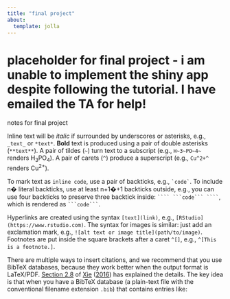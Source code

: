 ```yaml
---
title: "final project"
about: 
  template: jolla
---
```


# placeholder for final project - i am unable to implement the shiny app despite following the tutorial. I have emailed the TA for help! 

notes for final project

Inline text will be *italic* if surrounded by underscores or asterisks, e.g., `_text_` or `*text*`. **Bold** text is produced using a pair of double asterisks (`**text**`). A pair of tildes (`~`) turn text to a subscript (e.g., `H~3~PO~4~` renders H~3~PO~4~). A pair of carets (`^`) produce a superscript (e.g., `Cu^2+^` renders Cu^2+^).

To mark text as `inline code`, use a pair of backticks, e.g., `` `code` ``. To include n� literal backticks, use at least n+1�+1 backticks outside, e.g., you can use four backticks to preserve three backtick inside: ````` ```` ```code``` ```` `````, which is rendered as ```` ```code``` ````.

Hyperlinks are created using the syntax `[text](link)`, e.g., `[RStudio](https://www.rstudio.com)`. The syntax for images is similar: just add an exclamation mark, e.g., `![alt text or image title](path/to/image)`. Footnotes are put inside the square brackets after a caret `^[]`, e.g., `^[This is a footnote.]`.

There are multiple ways to insert citations, and we recommend that you use BibTeX databases, because they work better when the output format is LaTeX/PDF. [Section 2.8](https://bookdown.org/yihui/bookdown/citations.html) of [Xie](https://bookdown.org/yihui/rmarkdown/markdown-syntax.html#ref-xie2016) ([2016](https://bookdown.org/yihui/rmarkdown/markdown-syntax.html#ref-xie2016)) has explained the details. The key idea is that when you have a BibTeX database (a plain-text file with the conventional filename extension `.bib`) that contains entries like:
